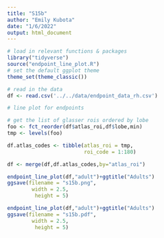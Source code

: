```yaml
---
title: "S15b"
author: "Emily Kubota"
date: "1/6/2022"
output: html_document
---
```


```r
# load in relevant functions & packages 
library("tidyverse")
source("endpoint_line_plot.R")
# set the default ggplot theme 
theme_set(theme_classic())
```

```r
# read in the data 
df <- read.csv('../../data/endpoint_data_rh.csv')
```


```r
# line plot for endpoints 

# get the list of glasser rois ordered by lobe 
foo <- fct_reorder(df$atlas_roi,df$lobe,min)
tmp <- levels(foo)

df.atlas_codes <- tibble(atlas_roi = tmp,
                         roi_code = 1:180)

df <- merge(df,df.atlas_codes,by="atlas_roi")

```

```r
endpoint_line_plot(df,"adult")+ggtitle("Adults")
ggsave(filename = "s15b.png",
        width = 2.5,
         height = 5)

endpoint_line_plot(df,"adult")+ggtitle("Adults")
ggsave(filename = "s15b.pdf",
        width = 2.5,
         height = 5)

```
